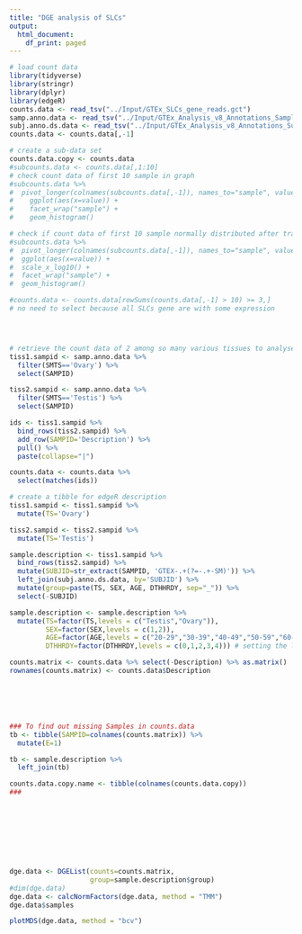 ```yaml
---
title: "DGE analysis of SLCs"
output: 
  html_document: 
    df_print: paged
---
```

```r
# load count data
library(tidyverse)
library(stringr)
library(dplyr)
library(edgeR)
counts.data <- read_tsv("../Input/GTEx_SLCs_gene_reads.gct")
samp.anno.data <- read_tsv("../Input/GTEx_Analysis_v8_Annotations_SampleAttributesDS.txt")
subj.anno.ds.data <- read_tsv("../Input/GTEx_Analysis_v8_Annotations_SubjectPhenotypesDS.txt")
counts.data <- counts.data[,-1]

# create a sub-data set
counts.data.copy <- counts.data
#subcounts.data <- counts.data[,1:10]
# check count data of first 10 sample in graph
#subcounts.data %>% 
#  pivot_longer(colnames(subcounts.data[,-1]), names_to="sample", values_to="value") %>% 
#    ggplot(aes(x=value)) +
#    facet_wrap("sample") +
#    geom_histogram()

# check if count data of first 10 sample normally distributed after transformation by log10
#subcounts.data %>% 
#  pivot_longer(colnames(subcounts.data[,-1]), names_to="sample", values_to="value") %>% 
#  ggplot(aes(x=value)) +
#  scale_x_log10() +
#  facet_wrap("sample") +
#  geom_histogram()

#counts.data <- counts.data[rowSums(counts.data[,-1] > 10) >= 3,]
# no need to select because all SLCs gene are with some expression




# retrieve the count data of 2 among so many various tissues to analyse. Subsequent analysis should count all the data
tiss1.sampid <- samp.anno.data %>% 
  filter(SMTS=='Ovary') %>% 
  select(SAMPID)

tiss2.sampid <- samp.anno.data %>% 
  filter(SMTS=='Testis') %>% 
  select(SAMPID)

ids <- tiss1.sampid %>% 
  bind_rows(tiss2.sampid) %>% 
  add_row(SAMPID='Description') %>% 
  pull() %>% 
  paste(collapse="|")

counts.data <- counts.data %>% 
  select(matches(ids))

# create a tibble for edgeR description
tiss1.sampid <- tiss1.sampid %>% 
  mutate(TS='Ovary')

tiss2.sampid <- tiss2.sampid %>% 
  mutate(TS='Testis')

sample.description <- tiss1.sampid %>% 
  bind_rows(tiss2.sampid) %>%
  mutate(SUBJID=str_extract(SAMPID, 'GTEX-.+(?=-.+-SM)')) %>%
  left_join(subj.anno.ds.data, by='SUBJID') %>% 
  mutate(group=paste(TS, SEX, AGE, DTHHRDY, sep="_")) %>% 
  select(-SUBJID)

sample.description <- sample.description %>%
  mutate(TS=factor(TS,levels = c("Testis","Ovary")),
         SEX=factor(SEX,levels = c(1,2)),
         AGE=factor(AGE,levels = c("20-29","30-39","40-49","50-59","60-69","70-79")),
         DTHHRDY=factor(DTHHRDY,levels = c(0,1,2,3,4))) # setting the levels in this way makes "Testis" the reference  

counts.matrix <- counts.data %>% select(-Description) %>% as.matrix()
rownames(counts.matrix) <- counts.data$Description






### To find out missing Samples in counts.data
tb <- tibble(SAMPID=colnames(counts.matrix)) %>%
  mutate(E=1)

tb <- sample.description %>%
  left_join(tb)

counts.data.copy.name <- tibble(colnames(counts.data.copy))
###









dge.data <- DGEList(counts=counts.matrix, 
                    group=sample.description$group)
#dim(dge.data) 
dge.data <- calcNormFactors(dge.data, method = "TMM")
dge.data$samples

plotMDS(dge.data, method = "bcv")
```


